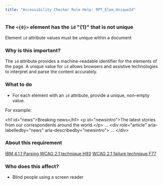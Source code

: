 ```yaml
---
title: "Accessibility Checker Rule Help: RPT_Elem_UniqueId"
---
```


<div className="toolHelp">
<Row>
<Column colLg={16} colMd={8} colSm={4} className="toolHead">

### The `<{0}>` element has the `id` \"{1}\" that is not unique

<div id="locLevel"></div>

Element `id` attribute values must be unique within a document

</Column>
</Row>
<Row>
<Column colLg={11} colMd={5} colSm={4} className="toolMain">

### Why is this important?

The `id` attribute provides a machine-readable identifier for the elements of the page. A unique value for `id` allows browsers and assistive technologies to interpret and parse the content accurately.

<div id="locSnippet"></div>

### What to do

 * For each element with an `id` attribute, provide a unique, non-empty value.

For example:

<CodeSnippet type="multi" light={true}>&lt;h1 id="news"&gt;Breaking news&lt;/h1&gt;
&lt;p id="newsintro"&gt;The latest stories from our correspondents around the world.&lt;/p&gt;
...
&lt;div role="article" aria-labelledby="news" aria-describedby="newsintro"&gt;
    ...
&lt;/div&gt;</CodeSnippet>

</Column>
<Column colLg={5} colMd={3} colSm={4} className="toolLeft">

### About this requirement

[IBM 4.1.1 Parsing ](http://www.ibm.com/able/guidelines/ci162/parsing.html)
[WCAG 2.1 technique H93](https://www.w3.org/WAI/WCAG21/Techniques/html/H93)
[WCAG 2.1 failure technique F77](https://www.w3.org/WAI/WCAG21/Techniques/failures/F77)

### Who does this affect?

 * Blind people using a screen reader

</Column>
</Row>
</div>

